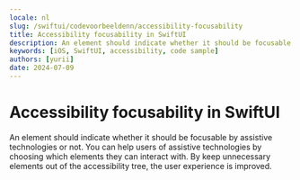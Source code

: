 ```yaml
---
locale: nl
slug: /swiftui/codevoorbeeldenn/accessibility-focusability
title: Accessibility focusability in SwiftUI
description: An element should indicate whether it should be focusable by assistive technologies or not.
keywords: [iOS, SwiftUI, accessibility, code sample]
authors: [yurii]
date: 2024-07-09
---
```


# Accessibility focusability in SwiftUI

An element should indicate whether it should be focusable by assistive technologies or not. You can help users of assistive technologies by choosing which elements they can interact with. By keep unnecessary elements out of the accessibility tree, the user experience is improved.

<CodeSample id="accessibility-focusable" framework="swiftui" locale="nl"/>
